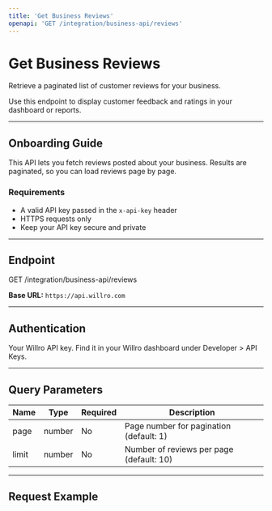 ```yaml
---
title: 'Get Business Reviews'
openapi: 'GET /integration/business-api/reviews'
---
```


# Get Business Reviews

Retrieve a paginated list of customer reviews for your business.

<Note>
  Use this endpoint to display customer feedback and ratings in your dashboard
  or reports.
</Note>

---

## Onboarding Guide

This API lets you fetch reviews posted about your business. Results are paginated, so you can load reviews page by page.

### Requirements

- A valid API key passed in the `x-api-key` header
- HTTPS requests only
- Keep your API key secure and private

---

## Endpoint

GET /integration/business-api/reviews

**Base URL:** `https://api.willro.com`

---

## Authentication

<ParamField header="x-api-key" type="string" required>
  Your Willro API key. Find it in your Willro dashboard under Developer > API
  Keys.
</ParamField>

---

## Query Parameters

| Name  | Type   | Required | Description                              |
| ----- | ------ | -------- | ---------------------------------------- |
| page  | number | No       | Page number for pagination (default: 1)  |
| limit | number | No       | Number of reviews per page (default: 10) |

---

## Request Example




